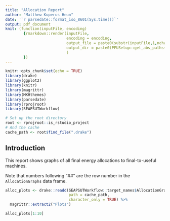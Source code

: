 ```yaml
---
title: "Allocation Report"
author: "Matthew Kuperus Heun"
date: '`r parsedate::format_iso_8601(Sys.time())`'
output: pdf_document
knit: (function(inputFile, encoding) 
        {rmarkdown::render(inputFile, 
                           encoding = encoding,
                           output_file = paste0(substr(inputFile,1,nchar(inputFile)-4), "-", Sys.Date(),'.pdf'),
                           output_dir = paste0(PFUSetup::get_abs_paths()$reports_dest_folder, "/Final-to-Useful Allocation Reports/", Sys.Date(), sep = "")
                           ) 
        })
---
```


```r
knitr::opts_chunk$set(echo = TRUE)
library(drake)
library(ggplot2)
library(knitr)
library(magrittr)
library(MKHthemes)
library(parsedate)
library(rprojroot)
library(SEAPSUTWorkflow)

# Set up the root directory
root <- rprojroot::is_rstudio_project
# And the cache
cache_path <- root$find_file(".drake")
```

## Introduction

This report shows graphs of all final energy allocations to final-to-useful machines.

Note that numbers following "##" are the row number in the `AllocationGraphs` data frame.


```r
alloc_plots <- drake::readd(SEAPSUTWorkflow::target_names$AllocationGraphs, 
                            path = cache_path, 
                            character_only = TRUE) %>% 
  magrittr::extract2("Plots")
```


```r
alloc_plots[1:10]

```




